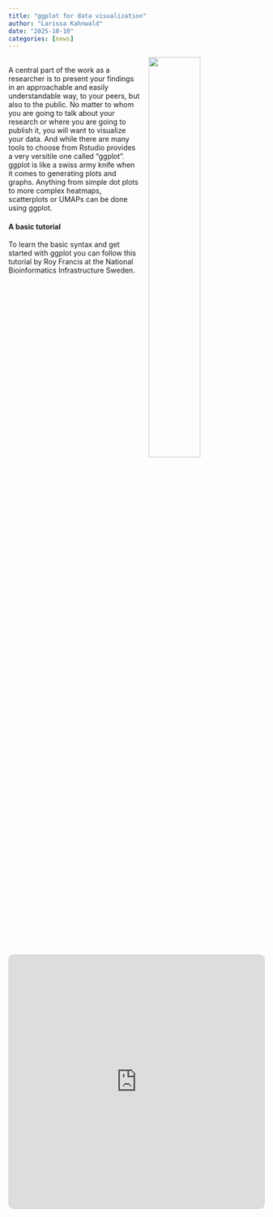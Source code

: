 ```yaml
---
title: "ggplot for data visualization"
author: "Larissa Kahnwald"
date: "2025-10-10"
categories: [news]
---  
```

![](deng-xiang--WXQm_NTK0U-unsplash.jpg){style="float:right; width:45%; margin:0 0 1rem 1rem;"}  
A central part of the work as a researcher is to present your findings in an approachable and easily understandable way, to your peers, but also to the public. No matter to whom you are going to talk about your research or where you are going to publish it, you will want to visualize your data. And while there are many tools to choose from Rstudio provides a very versitile one called "ggplot". ggplot is like a swiss army knife when it comes to generating plots and graphs. Anything from simple dot plots to more complex heatmaps, scatterplots or UMAPs can be done using ggplot.   

#### A basic tutorial  
To learn the basic syntax and get started with ggplot you can follow this tutorial by Roy Francis at the National Bioinformatics Infrastructure Sweden.  
   
  
<iframe src="https://nbisweden.github.io/raukr-2023/labs/ggplot/"
        width="100%"
        height="500"
        style="border: 1px solid #ccc; border-radius: 10px;">
</iframe>

